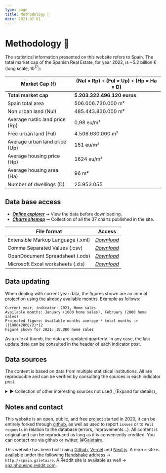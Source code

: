 ```yaml
---
type: page
title: Methodology 📓
date: 2021-07-01
---
```



# Methodology 📓

The statistical information presented on this website refers to Spain.
The total market cap of the Spanish Real Estate, for year 2022, is ~5.2 billion € (long scale, 10<sup>12</sup>):

| **Market Cap (f)** | **(Nul × Rp) + (Ful × Up) + (Hp × Ha × D)** |
| ---------- | ------------------------------------------ |
| **Total market cap** | **5.203.322.496.120 euros** |
| Spain total area | 506.006.730.000 m² |
| Non urban land (Nul) | 485.443.830.000 m² |
| Average rustic land price (Rp) | 0,98 eu/m² |
| Free urban land (Ful) | 4.506.630.000 m² |
| Average urban land price (Up) | 151 eu/m² |
| Average housing price (Hp) | 1624 eu/m² |
| Average housing area (Ha) | 96 m² |
| Number of dwellings (D) | 25.953.055 |

## Data base access

- _[**Online explorer**](docs/Stats_Es.htm)_ ➞ View the data before downloading.
- _[**Charts sitemap**](posts/sitemap)_ ➞ Collection of all the 37 charts published in the site.

| **File format** | **Access**|
| ----- | ----- |
| Extensible Markup Language (.xml) | _[Download](https://github.com/galetaire/spahousing/raw/main/public/docs/xml_spain_stats.xml)_ |
| Comma Separated Values (.csv) | _[Download](https://github.com/galetaire/spahousing/raw/main/public/docs/csv_spain_stats.csv)_ |
| OpenDocument Spreadsheet (.ods)   | _[Download](https://github.com/galetaire/spahousing/raw/main/public/docs/ods_spain_stats.ods)_ |
| Microsoft Excel worksheets (.xls) | _[Download](https://github.com/galetaire/spahousing/raw/main/public/docs/xls_spain_stats.xlsx)_ |

## Data updating

When dealing with current year data, the figures shown are an annual projection using the already available months. Example as follows:

```
Current year, indicator: 2021, Home sales
Available months: January (1000 home sales), February (2000 home sales)
Projected figure: Available months average * total months -> ((1000+2000/2)*12
Figure shown for 2021: 18.000 home sales
```

As a rule of thumb, the data are updated quarterly. In any case, the last update date can be consulted in the header of each indicator post.

## Data sources

The content is based on data from multiple statistical institutions. All are reproducible and can be verified by consulting the sources in each indicator post.

<details><summary>► Collection of other interesting sources not used _(Expand for details)_</summary>
- Housing Report, _Bank of Spain_: [Link](https://www.bde.es/f/webbde/SES/Secciones/Publicaciones/PublicacionesSeriadas/DocumentosOcasionales/20/Fich/do2013.pdf)
- Housing in Europe, _Eurostat_: [Link](https://ec.europa.eu/eurostat/cache/digpub/housing/index.html?lang=en)
- Local building permits, _MITMA_: [Link](https://apps.fomento.gob.es/BoletinOnline/?nivel=2&orden=10000000)
- Mortgages stats, _Asociación Hipotecaria Española_: [Link](http://www.ahe.es/bocms/sites/ahenew/estadisticas/)
- New housing stock, _MITMA_: [Link](https://www.mitma.gob.es/informacion-para-el-ciudadano/informacion-estadistica/vivienda-y-actuaciones-urbanas/estadisticas/stock-de-vivienda-nueva/estadisticas-sobre-stock-de-vivienda-nueva)
- Price of farm land, _MITMA_: [Link](https://www.mapa.gob.es/es/estadistica/temas/estadisticas-agrarias/economia/encuesta-precios-tierra/)
- Urban Atlas of Spain, _MITMA_: [Link](http://atlasau.mitma.gob.es/#bbox=-1220276,5446287,1639151,1304442&c=indicator&i=siosim.siosim012&s=2014&view=map1)
- Wage distribution, _INE_: [Link](https://www.ine.es/jaxiT3/Tabla.htm?t=28191)
</details>

## Notes and contact

This website is an open, public, and free project started in 2020, it can be entirely forked through [github](https://github.com/galetaire/spahousing), as well as used to report ```issues``` or to ```Pull requests``` in relation to the database (errors, improvements...). All content is original and can be reproduced as long as it is conveniently credited. You can contact me via github or twitter, [@Galetaire](https://twitter.com/Galetaire).

This website has been built using [Github](https://github.com/), [Vercel](https://vercel.com) and [Next.js](https://nextjs.org/). A mirror site is available under the following [Handshake](https://handshake.org/) address → ``http://spain.galetaire``. A Reddit site is available as well → [spainhousing.reddit.com](https://www.reddit.com/r/spainhousing/).
